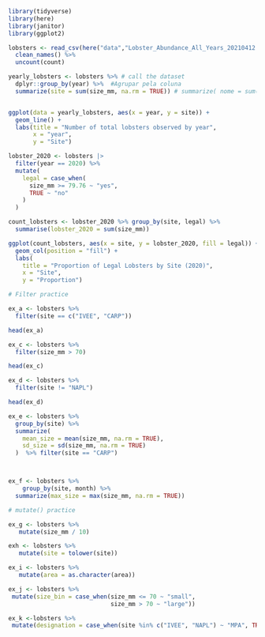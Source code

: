 

```r
library(tidyverse)   
library(here)     
library(janitor)
library(ggplot2)


```


```r

lobsters <- read_csv(here("data","Lobster_Abundance_All_Years_20210412.csv"), na = c("-99999", "")) %>% 
  clean_names() %>% 
  uncount(count)
```

```r
yearly_lobsters <- lobsters %>% # call the dataset
  dplyr::group_by(year) %>%  #Agrupar pela coluna
  summarize(site = sum(size_mm, na.rm = TRUE)) # summarize( nome = sum(coluna, na.rm = TRUE) #retirar valor

```

```r

```


```r
ggplot(data = yearly_lobsters, aes(x = year, y = site)) +
  geom_line() +
  labs(title = "Number of total lobsters observed by year",
       x = "year",
       y = "Site")
```


```r
lobster_2020 <- lobsters |>  
  filter(year == 2020) %>%   
  mutate(
    legal = case_when(
      size_mm >= 79.76 ~ "yes",
      TRUE ~ "no"
    )
  )


```

```r
  
count_lobsters <- lobster_2020 %>% group_by(site, legal) %>% 
  summarise(lobster_2020 = sum(size_mm))
```

```r
ggplot(count_lobsters, aes(x = site, y = lobster_2020, fill = legal)) +
  geom_col(position = "fill") +
  labs(
    title = "Proportion of Legal Lobsters by Site (2020)",
    x = "Site",
    y = "Proportion")

```

```r
# Filter practice

ex_a <- lobsters %>% 
  filter(site == c("IVEE", "CARP"))

head(ex_a)
```

```r
ex_c <- lobsters %>% 
  filter(size_mm > 70)

head(ex_c)
```

```r
ex_d <- lobsters %>% 
  filter(site != "NAPL")

head(ex_d)
```
```r
ex_e <- lobsters %>%
  group_by(site) %>%
  summarize(
    mean_size = mean(size_mm, na.rm = TRUE),
    sd_size = sd(size_mm, na.rm = TRUE)
  )  %>% filter(site == "CARP")




```
```r
ex_f <- lobsters %>% 
    group_by(site, month) %>%
  summarize(max_size = max(size_mm, na.rm = TRUE))
```


```r
# mutate() practice

ex_g <- lobsters %>% 
   mutate(size_mm / 10)
```

```r

exh <- lobsters %>% 
   mutate(site = tolower(site))

```
```r

ex_i <- lobsters %>% 
   mutate(area = as.character(area))
```


```r
ex_j <- lobsters %>% 
 mutate(size_bin = case_when(size_mm <= 70 ~ "small",
                             size_mm > 70 ~ "large"))
```

```r
ex_k <-lobsters %>% 
 mutate(designation = case_when(site %in% c("IVEE", "NAPL") ~ "MPA", TRUE ~ "not MPA"))
                        
```

